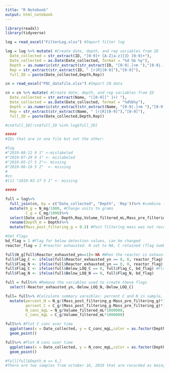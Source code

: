 ```yaml
---
title: "R Notebook"
output: html_notebook
---
```


```r
library(readxl)
library(tidyverse)

log = read_excel("FilterLog.xlsx") #Import filter log

log = log %>% mutate( #Create date, depth, and rep variables from ID
  Date_collected = str_extract(ID, "[0-9]+ [A-Z|a-z]{3} [0-9]+"),
  Date_collected = as.Date(Date_collected, format = "%d %b %y"),
  Depth = as.numeric(str_extract(str_extract(ID, "[0-9|.]+m "),"[0-9|.]+")),
  Rep = str_extract(str_extract(ID, " [r|R][0-9]"),"[0-9]"),
  full_ID = paste(Date_collected,Depth,Rep))

cn = read_excel("POC_datafile.xlsx") #Import CN data

cn = cn %>% mutate( #Create date, depth, and rep variables from ID
  Date_collected = str_extract(Name, "([0-9][^ ]+) "),
  Date_collected = as.Date(Date_collected, format = "%d%b%y"),
  Depth = as.numeric(str_extract(str_extract(Name, "[0-9|.]+m "),"[0-9|.]+")),
  Rep = str_extract(str_extract(Name, " [r|R][0-9]"),"[0-9]"),
  full_ID = paste(Date_collected,Depth,Rep))

#cn$full_ID[!cn$full_ID %in% log$full_ID]

#####
#IDs that are in one file but not the other:

#log
#"2019-08-12 9 1" <-mislabeled  
#"2019-07-29 9 1" <- mislabeled
#"2019-05-27 5 2"<- missing
#"2019-06-10 5 2"  <- missing
#
#cn
#[1] "2019-03-27 5 1" <- missing

#####

full = log%>%
  full_join(cn, by = c("Date_collected", "Depth", 'Rep'))%>% #combine filter log and cn data
  mutate(N_g = N_mg/1000, #Change units to grams
         C_g = C_mg/1000)%>%
  select(Date_collected, Depth,Rep,Volume_filtered_mL,Mass_pre_filtering_g,Mass_post_filtering_g,N_g,C_g,Notes,Reactor_exhausted_yn,Below_LOQ_N,Below_LOQ_C)%>% #Reorder variables
  rename(Depth_m = Depth)%>%
  mutate(Mass_post_filtering_g = 0.3) #Post filtering mass was not recorded. Bobbie approximated all as 0.3 g

#Set Flags
bd_flag = 1 #Flag for below detection values, can be changed
reactor_flag = 2 #reactor exhausted. N set to NA, C retained (flag number can be changed as necessary)

full$N_g[full$Reactor_exhausted_yn==1]<-NA #When the reactor is exhausted, N values need to be removed
full$Flag_C <- ifelse(full$Reactor_exhausted_yn == 0, 0, reactor_flag)
full$Flag_N <- ifelse(full$Reactor_exhausted_yn == 0, 0, reactor_flag)
full$Flag_C <- ifelse(full$Below_LOQ_C == 0, full$Flag_C, bd_flag) #Flag values below detection
full$Flag_N <- ifelse(full$Below_LOQ_N == 0, full$Flag_N, bd_flag)

full = full%>% #Remove the variables used to create these flags
  select(-Reactor_exhausted_yn,-Below_LOQ_N,-Below_LOQ_C)

full= full%>% #Calculate summary varaibles: percent C and N in sample, and C and N conc in filtered water
  mutate(percent_N = N_g/(Mass_post_filtering_g-Mass_pre_filtering_g)*100,
         percent_C = C_g/(Mass_post_filtering_g-Mass_pre_filtering_g)*100,
         N_conc_mgL = N_g/Volume_filtered_mL*1000000,
         C_conc_mgL = C_g/Volume_filtered_mL*1000000)

full%>% #Plot C conc over time
  ggplot(aes(x = Date_collected, y = C_conc_mgL,color = as.factor(Depth_m)))+
  geom_point()

full%>% #Plot N conc over time
  ggplot(aes(x = Date_collected, y = N_conc_mgL,color = as.factor(Depth_m)))+
  geom_point()

#full[full$Depth_m == 6,]
#There are two samples from october 16, 2019 that are recorded as being from 6m depth (both on the filter log and the foil)
```

